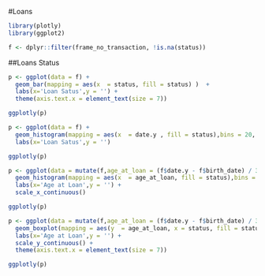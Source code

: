 #Loans

```r

library(plotly)
library(ggplot2)

f <- dplyr::filter(frame_no_transaction, !is.na(status))

```

##Loans Status

```r


p <- ggplot(data = f) +
  geom_bar(mapping = aes(x  = status, fill = status) )  +
  labs(x='Loan Satus',y = '') + 
  theme(axis.text.x = element_text(size = 7))

ggplotly(p)


```

```r


p <- ggplot(data = f) +
  geom_histogram(mapping = aes(x  = date.y , fill = status),bins = 20, )  +
  labs(x='Loan Satus',y = '')

ggplotly(p)


```

```r




p <- ggplot(data = mutate(f,age_at_loan = (f$date.y - f$birth_date) / 365)) +
  geom_histogram(mapping = aes(x  = age_at_loan, fill = status),bins = 10, )  +
  labs(x='Age at Loan',y = '') +
  scale_x_continuous()

ggplotly(p)


```

```r




p <- ggplot(data = mutate(f,age_at_loan = (f$date.y - f$birth_date) / 365)) +
  geom_boxplot(mapping = aes(y  = age_at_loan, x = status, fill = status),bins = 10, )  +
  labs(x='Age at Loan',y = '') +
  scale_y_continuous() + 
  theme(axis.text.x = element_text(size = 7))

ggplotly(p)


```




